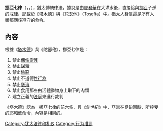 {{Unreferenced|time=2021-10-26}}

'''挪亞七律'''（{{lang-he|שבע מצוות בני נח}}，{{lang|en|Sheva mitzvot B'nei Noach}}，{{lang-en|Seven Laws of Noah}}），猶太傳統律法，據說是由[[耶和華|耶和華]]在大洪水後，直接給與[[挪亞|挪亞]]子孫的戒律，記載於《[[塔木德|塔木德]]》與《[[陀瑟他|陀瑟他]]》（Tosefta）中。猶太人相信這是所有人類都應該遵守的命令。

==內容==
根據《[[塔木德|塔木德]]》與《陀瑟他》，挪亞七律是：
#禁止[[偶像崇拜|偶像崇拜]]
#禁止[[謀殺|謀殺]]
#禁止[[偷竊|偷竊]]
#禁止不道德[[性行為|性行為]]
#禁止[[褻瀆|褻瀆]]
#禁止食用那些由活體動物身上取下的肉類
#建立正義的[[法庭|法庭]]來進行裁判

《[[塔木德|塔木德]]》認為，挪亞七律的前六條，與《[[創世紀|創世紀]]》中，亞當在伊甸園時，所接受的耶和華命令，內容是相同的。  

{{犹太人和犹太教|state=collasped}}
{{DEFAULTSORT:Seven Laws Of Noah}}

[[Category:犹太法律和礼仪|Category:犹太法律和礼仪]]
[[Category:行为准则|Category:行为准则]]